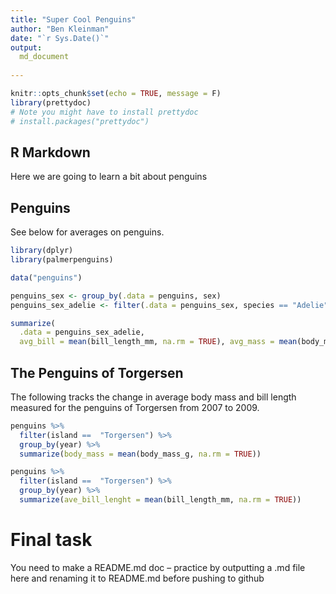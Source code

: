```yaml
---
title: "Super Cool Penguins"
author: "Ben Kleinman"
date: "`r Sys.Date()`"
output: 
  md_document
  
---
```


```r
knitr::opts_chunk$set(echo = TRUE, message = F)
library(prettydoc)
# Note you might have to install prettydoc
# install.packages("prettydoc")
```

## R Markdown
Here we are going to learn a bit about penguins

## Penguins
See below for averages on penguins. 

```r
library(dplyr)
library(palmerpenguins)

data("penguins")

penguins_sex <- group_by(.data = penguins, sex)
penguins_sex_adelie <- filter(.data = penguins_sex, species == "Adelie")

summarize(
  .data = penguins_sex_adelie,
  avg_bill = mean(bill_length_mm, na.rm = TRUE), avg_mass = mean(body_mass_g, na.rm = TRUE))
```


## The Penguins of Torgersen 
The following tracks the change in average body mass and bill length measured for the penguins of Torgersen from 2007 to 2009.

```r
penguins %>%
  filter(island == 	"Torgersen") %>%
  group_by(year) %>%
  summarize(body_mass = mean(body_mass_g, na.rm = TRUE)) 

```
```r
penguins %>%
  filter(island == 	"Torgersen") %>%
  group_by(year) %>%
  summarize(ave_bill_lenght = mean(bill_length_mm, na.rm = TRUE)) 

```


# Final task

You need to make a README.md doc -- practice by outputting a .md file here and renaming it to README.md before pushing to github
